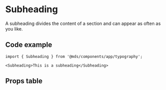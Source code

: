 
<Meta title="Components/app/typography/Subheading" component={Subheading} />

# Subheading

A subheading divides the content of a section and can appear as often as you like.

<Preview withToolbar>
  <Story name="Default">
    <Subheading children={text('Children', 'This is a subheading', 'default')} />
  </Story>
</Preview>

## Code example

```tsx
import { Subheading } from '@mds/components/app/typography';
```

```tsx
<Subheading>This is a subheading</Subheading>
```

## Props table

<Props of={Subheading} />
